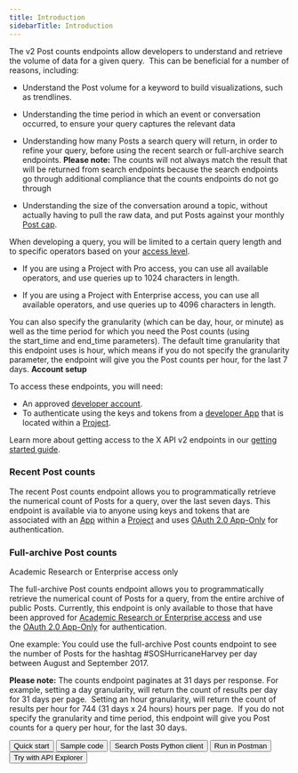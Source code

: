 ---
title: Introduction
sidebarTitle: Introduction
---


The v2 Post counts endpoints allow developers to understand and retrieve the volume of data for a given query.  This can be beneficial for a number of reasons, including:

* Understand the Post volume for a keyword to build visualizations, such as trendlines.

* Understanding the time period in which an event or conversation occurred, to ensure your query captures the relevant data
* Understanding how many Posts a search query will return, in order to refine your query, before using the recent search or full-archive search endpoints.
    **Please note:** The counts will not always match the result that will be returned from search endpoints because the search endpoints go through additional compliance that the counts endpoints do not go through
* Understanding the size of the conversation around a topic, without actually having to pull the raw data, and put Posts against your monthly [Post cap](/x-api/fundamentals/post-cap). 

When developing a query, you will be limited to a certain query length and to specific operators based on your [access level](/x-api/getting-started/about-x-api). 

* If you are using a Project with Pro access, you can use all available operators, and use queries up to 1024 characters in length. 

* If you are using a Project with Enterprise access, you can use all available operators, and use queries up to 4096 characters in length. 


You can also specify the granularity (which can be day, hour, or minute) as well as the time period for which you need the Post counts (using the start_time and end_time parameters). The default time granularity that this endpoint uses is hour, which means if you do not specify the granularity parameter, the endpoint will give you the Post counts per hour, for the last 7 days.
<Note>
**Account setup**

To access these endpoints, you will need:

* An approved [developer account](https://developer.x.com/en/portal/petition/essential/basic-info).
* To authenticate using the keys and tokens from a [developer App](/resources/fundamentals/developer-apps) that is located within a [Project](/resources/fundamentals/projects). 

Learn more about getting access to the X API v2 endpoints in our [getting started guide](/x-api/getting-started/getting-access).
</Note>
### Recent Post counts

The recent Post counts endpoint allows you to programmatically retrieve the numerical count of Posts for a query, over the last seven days. This endpoint is available via to anyone using keys and tokens that are associated with an [App](/resources/fundamentals/developer-apps) within a [Project](/resources/fundamentals/projects) and uses [OAuth 2.0 App-Only](/resources/fundamentals/authentication#bearer-token-also-known-as-app-only) for authentication.

### Full-archive Post counts

Academic Research or Enterprise access only

The full-archive Post counts endpoint allows you to programmatically retrieve the numerical count of Posts for a query, from the entire archive of public Posts. Currently, this endpoint is only available to those that have been approved for [Academic Research or Enterprise access](/x-api/getting-started/about-x-api) and use the [OAuth 2.0 App-Only](/resources/fundamentals/authentication#bearer-token-also-known-as-app-only) for authentication.

One example: You could use the full-archive Post counts endpoint to see the number of Posts for the hashtag #SOSHurricaneHarvey per day between August and September 2017.

**Please note:** The counts endpoint paginates at 31 days per response. For example, setting a day granularity, will return the count of results per day for 31 days per page.  Setting an hour granularity, will return the count of results per hour for 744 (31 days x 24 hours) hours per page.  If you do not specify the granularity and time period, this endpoint will give you Post counts for a query per hour, for the last 30 days.

<Button href="/x-api/posts/search/quickstart/full-archive-search">
  Quick start
</Button>
<Button href="https://github.com/xdevplatform/Twitter-API-v2-sample-code">
  Sample code
</Button>
<Button href="https://github.com/xdevplatform/search-tweets-python">
  Search Posts Python client
</Button>
<Button href="https://www.postman.com/xapidevelopers/twitter-s-public-workspace/collection/r90eid4/twitter-api-v2?ctx=documentation">
  Run in Postman
</Button>
<Button href="https://developer.x.com/apitools/api?endpoint=/2/tweets/search/recent&method=get">
  Try with API Explorer
</Button>
